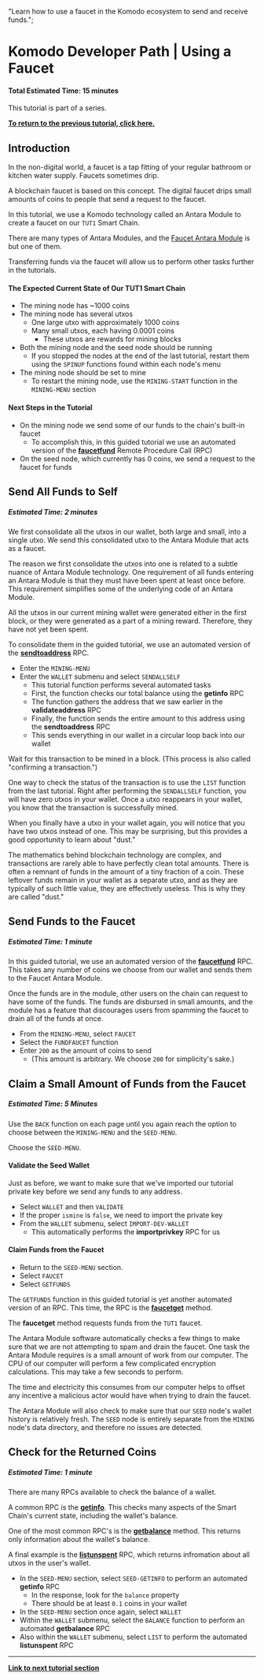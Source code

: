   "Learn how to use a faucet in the Komodo ecosystem to send and receive funds.";

# Komodo Developer Path | Using a Faucet

#### Total Estimated Time: 15 minutes

This tutorial is part of a series.

[<b>To return to the previous tutorial, click here.</b>](/antara/tutorials/beginner-series-part-1/)

## Introduction

In the non-digital world, a faucet is a tap fitting of your regular bathroom or kitchen water supply. Faucets sometimes drip.

A blockchain faucet is based on this concept. The digital faucet drips small amounts of coins to people that send a request to the faucet.

In this tutorial, we use a Komodo technology called an Antara Module to create a faucet on our `TUT1` Smart Chain.

There are many types of Antara Modules, and the [Faucet Antara Module](/antara/api/faucet.html/#introduction) is but one of them.

Transferring funds via the faucet will allow us to perform other tasks further in the tutorials.

#### The Expected Current State of Our TUT1 Smart Chain

- The mining node has ~1000 coins
- The mining node has several utxos
  - One large utxo with approximately 1000 coins
  - Many small utxos, each having 0.0001 coins
    - These utxos are rewards for mining blocks
- Both the mining node and the seed node should be running
  - If you stopped the nodes at the end of the last tutorial, restart them using the `SPINUP` functions found within each node's menu
- The mining node should be set to mine
  - To restart the mining node, use the `MINING-START` function in the `MINING-MENU` section

#### Next Steps in the Tutorial

- On the mining node we send some of our funds to the chain's built-in faucet
  - To accomplish this, in this guided tutorial we use an automated version of the [<b>faucetfund</b>](/antara/api/faucet.html/#faucetfund) Remote Procedure Call (RPC)
- On the seed node, which currently has 0 coins, we send a request to the faucet for funds

## Send All Funds to Self

##### Estimated Time: 2 minutes

We first consolidate all the utxos in our wallet, both large and small, into a single utxo. We send this consolidated utxo to the Antara Module that acts as a faucet.

The reason we first consolidate the utxos into one is related to a subtle nuance of Antara Module technology. One requirement of all funds entering an Antara Module is that they must have been spent at least once before. This requirement simplifies some of the underlying code of an Antara Module.

All the utxos in our current mining wallet were generated either in the first block, or they were generated as a part of a mining reward. Therefore, they have not yet been spent.

To consolidate them in the guided tutorial, we use an automated version of the [<b>sendtoaddress</b>](/smart-chains/api/wallet.html#sendtoaddress) RPC.

- Enter the `MINING-MENU`
- Enter the `WALLET` submenu and select `SENDALLSELF`
  - This tutorial function performs several automated tasks
  - First, the function checks our total balance using the <b>getinfo</b> RPC
  - The function gathers the address that we saw earlier in the <b>validateaddress</b> RPC
  - Finally, the function sends the entire amount to this address using the <b>sendtoaddress</b> RPC
  - This sends everything in our wallet in a circular loop back into our wallet

Wait for this transaction to be mined in a block. (This process is also called "confirming a transaction.")

One way to check the status of the transaction is to use the `LIST` function from the last tutorial. Right after performing the `SENDALLSELF` function, you will have zero utxos in your wallet. Once a utxo reappears in your wallet, you know that the transaction is successfully mined.

<Note>

When you finally have a utxo in your wallet again, you will notice that you have two utxos instead of one. This may be surprising, but this provides a good opportunity to learn about "dust."

The mathematics behind blockchain technology are complex, and transactions are rarely able to have perfectly clean total amounts. There is often a remnant of funds in the amount of a tiny fraction of a coin. These leftover funds remain in your wallet as a separate utxo, and as they are typically of such little value, they are effectively useless. This is why they are called "dust."

</Note>

## Send Funds to the Faucet

##### Estimated Time: 1 minute

In this guided tutorial, we use an automated version of the [<b>faucetfund</b>](/antara/api/faucet/#faucetfund) RPC. This takes any number of coins we choose from our wallet and sends them to the Faucet Antara Module.

Once the funds are in the module, other users on the chain can request to have some of the funds. The funds are disbursed in small amounts, and the module has a feature that discourages users from spamming the faucet to drain all of the funds at once.

- From the `MINING-MENU`, select `FAUCET`
- Select the `FUNDFAUCET` function
- Enter `200` as the amount of coins to send
  - (This amount is arbitrary. We choose `200` for simplicity's sake.)

## Claim a Small Amount of Funds from the Faucet

##### Estimated Time: 5 Minutes

Use the `BACK` function on each page until you again reach the option to choose between the `MINING-MENU` and the `SEED-MENU`.

Choose the `SEED-MENU`.

#### Validate the Seed Wallet

Just as before, we want to make sure that we've imported our tutorial private key before we send any funds to any address.

- Select `WALLET` and then `VALIDATE`
- If the proper `ismine` is `false`, we need to import the private key
- From the `WALLET` submenu, select `IMPORT-DEV-WALLET`
  - This automatically performs the <b>importprivkey</b> RPC for us

#### Claim Funds from the Faucet

- Return to the `SEED-MENU` section.
- Select `FAUCET`
- Select `GETFUNDS`

The `GETFUNDS` function in this guided tutorial is yet another automated version of an RPC. This time, the RPC is the [<b>faucetget</b>](/antara/api/faucet.html/#faucetget) method.

The <b>faucetget</b> method requests funds from the `TUT1` faucet.

The Antara Module software automatically checks a few things to make sure that we are not attempting to spam and drain the faucet. One task the Antara Module requires is a small amount of work from our computer. The CPU of our computer will perform a few complicated encryption calculations. This may take a few seconds to perform.

The time and electricity this consumes from our computer helps to offset any incentive a malicious actor would have when trying to drain the faucet.

The Antara Module will also check to make sure that our `SEED` node's wallet history is relatively fresh. The `SEED` node is entirely separate from the `MINING` node's data directory, and therefore no issues are detected.

## Check for the Returned Coins

##### Estimated Time: 1 minute

There are many RPCs available to check the balance of a wallet.

A common RPC is the [<b>getinfo</b>](/smart-chains/api/control#getinfo). This checks many aspects of the Smart Chain's current state, including the wallet's balance.

One of the most common RPC's is the [<b>getbalance</b>](/smart-chains/api/wallet#getbalance) method. This returns only information about the wallet's balance.

A final example is the [<b>listunspent</b>](/smart-chains/api/wallet#listunspent) RPC, which returns infromation about all utxos in the user's wallet.

- In the `SEED-MENU` section, select `SEED-GETINFO` to perform an automated <b>getinfo</b> RPC
  - In the response, look for the `balance` property
  - There should be at least `0.1` coins in your wallet
- In the `SEED-MENU` section once again, select `WALLET`
- Within the `WALLET` submenu, select the `BALANCE` function to perform an automated <b>getbalance</b> RPC
- Also within the `WALLET` submenu, select `LIST` to perform the automated <b>listunspent</b> RPC

---

[<b>Link to next tutorial section</b>](/antara/tutorials/beginner-series-part-3#introduction)
